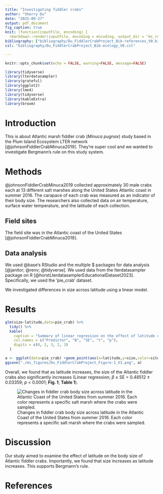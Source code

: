 ```yaml
---
title: "Investigating fiddler crabs"
author: "Sherry Du"
date: "2025-09-27"
output: pdf_document
fig_caption: true
knit: (function(inputFile, encoding) {
  rmarkdown::render(inputFile, encoding = encoding, output_dir = "ms_rendered") })
bibliography: ["bibliography/Du_FiddlerCrabProject_Bib-references_V0.bib","bibliography/Du_FiddlerCrabProject_Bib-grateful-refs_V0.bib"]
csl: "bibliography/Du_FiddlerCrabProject_Bib-ecology_V0.csl"

---
```


```r
knitr::opts_chunk$set(echo = FALSE, warning=FALSE, message=FALSE)
```

```r
library(tidyverse)
library(lterdatasampler)
library(grateful)
library(ggplot2)
library(lme4)
library(tidyverse)
library(kableExtra)
library(broom)
```

# Introduction

This is about Atlantic marsh fiddler crab (*Minuca pugnax*) study based in the Plum Island Ecosystem LTER network [@johnsonFiddlerCrabMinuca2019]. They're super cool and we wanted to investigate Bergmann's rule on this study system.

# Methods

@johnsonFiddlerCrabMinuca2019 collected approximately 30 male crabs each at 13 different salt marshes along the United States Atlantic coast in summer 2016. The carapace of each crab was measured as an indicator of their body size. The researchers also collected data on air temperature, surface water temperature, and the latitude of each collection.

## Field sites

The field site was in the Atlantic coast of the United States [@johnsonFiddlerCrabMinuca2019].

## Data analysis

We used @base's RStudio and the multiple \$ packages for data analysis [@janitor; @renv; @tidyverse]. We used data from the lterdatasampler package on R [@horstLterdatasamplerEducationalDataset2023]. Specifically, we used the 'pie_crab' dataset.

We investigated differences in size across latitude using a linear model.

# Results

```r
glm(size~latitude,data=pie_crab) %>%
  tidy() %>%
  kable(
    caption = "Summary of linear regression on the effect of latitude on fiddler crab body size in the Atlantic coast of the United States in 2016.",
    col.names = c("Predictor", "B", "SE", "t", "p"),
    digits = c(0, 2, 3, 2, 3)
  )
```

```r
a <- ggplot(data=pie_crab) +geom_point(aes(x=latitude,y=size,color=site))
ggsave("./ms_figures/Du_FiddlerCrabProject_Figure-1_V1.png", a)
```

Overall, we found that as latitude increases, the size of the Altantic fiddler crabs also significantly increases (Linear regression; $\beta$ ± SE = 0.48512 ± 0.03359; *p* < 0.0001; **Fig. 1**; **Table 1**). 

![Changes in fiddler crab body size across latitude in the Atlantic Coast of the United States from summer 2016. Each color represents a specific salt marsh where the crabs were sampled.](./ms_figures/Du_FiddlerCrabProject_Figure-1_V1.png)

# Discussion

Our study aimed to examine the effect of latitude on the body size of Atlantic fiddler crabs. Importantly, we found that size increases as latitude increases. This supports Bergmann's rule. 

# References

